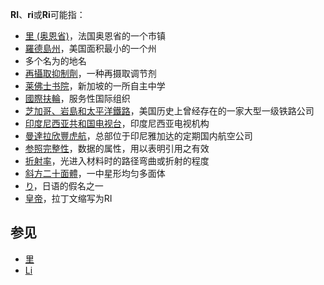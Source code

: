 '''RI'''、'''ri'''或'''Ri'''可能指：
*[[里_(奥恩省)|里 (奥恩省)]]，法国奥恩省的一个市镇
*[[羅德島州|羅德島州]]，美国面积最小的一个州
*多个名为{{le|Rock Island}}的地名
*[[再攝取抑制劑|再攝取抑制劑]]，一种再摄取调节剂
*[[莱佛士书院|莱佛士书院]]，新加坡的一所自主中学
*[[國際扶輪|國際扶輪]]，服务性国际组织
*[[芝加哥、岩島和太平洋鐵路|芝加哥、岩島和太平洋鐵路]]，美国历史上曾经存在的一家大型一级铁路公司
*[[印度尼西亚共和国电视台|印度尼西亚共和国电视台]]，印度尼西亚电视机构
*[[曼達拉欣豐虎航|曼達拉欣豐虎航]]，总部位于印尼雅加达的定期国内航空公司
*[[参照完整性|参照完整性]]，数据的属性，用以表明引用之有效
*[[折射率|折射率]]，光进入材料时的路径弯曲或折射的程度
*[[斜方二十面體|斜方二十面體]]，一中星形均匀多面体
*[[り|り]]，日语的假名之一
*[[皇帝|皇帝]]，拉丁文缩写为RI

== 参见 ==
*[[里|里]]
*[[Li|Li]]

{{消歧义|cat=二字拉丁字母缩写消歧义}}